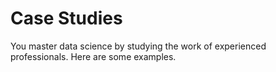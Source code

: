 # Case Studies {#case-studies}

You master data science by studying the work of experienced professionals. Here are some examples.

<!-- Trains example. See the problem set from a previous year.  -->

<!-- sps example, if we can get that working. -->

<!-- shaming -->

